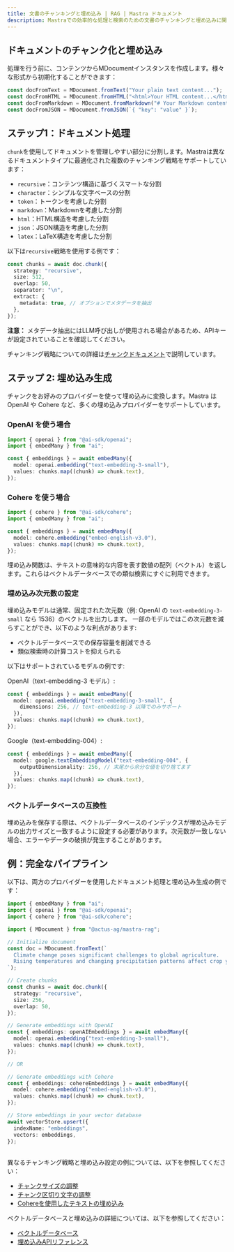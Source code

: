 ```yaml
---
title: 文書のチャンキングと埋め込み | RAG | Mastra ドキュメント
description: Mastraでの効率的な処理と検索のための文書のチャンキングと埋め込みに関するガイド。
---
```


## ドキュメントのチャンク化と埋め込み

処理を行う前に、コンテンツからMDocumentインスタンスを作成します。様々な形式から初期化することができます：

```ts showLineNumbers copy
const docFromText = MDocument.fromText("Your plain text content...");
const docFromHTML = MDocument.fromHTML("<html>Your HTML content...</html>");
const docFromMarkdown = MDocument.fromMarkdown("# Your Markdown content...");
const docFromJSON = MDocument.fromJSON(`{ "key": "value" }`);
```

## ステップ1：ドキュメント処理

`chunk`を使用してドキュメントを管理しやすい部分に分割します。Mastraは異なるドキュメントタイプに最適化された複数のチャンキング戦略をサポートしています：

- `recursive`：コンテンツ構造に基づくスマートな分割
- `character`：シンプルな文字ベースの分割
- `token`：トークンを考慮した分割
- `markdown`：Markdownを考慮した分割
- `html`：HTML構造を考慮した分割
- `json`：JSON構造を考慮した分割
- `latex`：LaTeX構造を考慮した分割

以下は`recursive`戦略を使用する例です：

```ts showLineNumbers copy
const chunks = await doc.chunk({
  strategy: "recursive",
  size: 512,
  overlap: 50,
  separator: "\n",
  extract: {
    metadata: true, // オプションでメタデータを抽出
  },
});
```

**注意：** メタデータ抽出にはLLM呼び出しが使用される場合があるため、APIキーが設定されていることを確認してください。

チャンキング戦略についての詳細は[チャンクドキュメント](/reference/rag/chunk.mdx)で説明しています。

## ステップ 2: 埋め込み生成

チャンクをお好みのプロバイダーを使って埋め込みに変換します。Mastra は OpenAI や Cohere など、多くの埋め込みプロバイダーをサポートしています。

### OpenAI を使う場合

```ts showLineNumbers copy
import { openai } from "@ai-sdk/openai";
import { embedMany } from "ai";

const { embeddings } = await embedMany({
  model: openai.embedding("text-embedding-3-small"),
  values: chunks.map((chunk) => chunk.text),
});
```

### Cohere を使う場合

```ts showLineNumbers copy
import { cohere } from "@ai-sdk/cohere";
import { embedMany } from "ai";

const { embeddings } = await embedMany({
  model: cohere.embedding("embed-english-v3.0"),
  values: chunks.map((chunk) => chunk.text),
});
```

埋め込み関数は、テキストの意味的な内容を表す数値の配列（ベクトル）を返します。これらはベクトルデータベースでの類似検索にすぐに利用できます。

### 埋め込み次元数の設定

埋め込みモデルは通常、固定された次元数（例: OpenAI の `text-embedding-3-small` なら 1536）のベクトルを出力します。
一部のモデルではこの次元数を減らすことができ、以下のような利点があります:

- ベクトルデータベースでの保存容量を削減できる
- 類似検索時の計算コストを抑えられる

以下はサポートされているモデルの例です:

OpenAI（text-embedding-3 モデル）:

```ts
const { embeddings } = await embedMany({
  model: openai.embedding("text-embedding-3-small", {
    dimensions: 256, // text-embedding-3 以降でのみサポート
  }),
  values: chunks.map((chunk) => chunk.text),
});
```

Google（text-embedding-004）:

```ts
const { embeddings } = await embedMany({
  model: google.textEmbeddingModel("text-embedding-004", {
    outputDimensionality: 256, // 末尾から余分な値を切り捨てます
  }),
  values: chunks.map((chunk) => chunk.text),
});
```

### ベクトルデータベースの互換性

埋め込みを保存する際は、ベクトルデータベースのインデックスが埋め込みモデルの出力サイズと一致するように設定する必要があります。次元数が一致しない場合、エラーやデータの破損が発生することがあります。

## 例：完全なパイプライン

以下は、両方のプロバイダーを使用したドキュメント処理と埋め込み生成の例です：

```ts showLineNumbers copy
import { embedMany } from "ai";
import { openai } from "@ai-sdk/openai";
import { cohere } from "@ai-sdk/cohere";

import { MDocument } from "@actus-ag/mastra-rag";

// Initialize document
const doc = MDocument.fromText(`
  Climate change poses significant challenges to global agriculture.
  Rising temperatures and changing precipitation patterns affect crop yields.
`);

// Create chunks
const chunks = await doc.chunk({
  strategy: "recursive",
  size: 256,
  overlap: 50,
});

// Generate embeddings with OpenAI
const { embeddings: openAIEmbeddings } = await embedMany({
  model: openai.embedding("text-embedding-3-small"),
  values: chunks.map((chunk) => chunk.text),
});

// OR

// Generate embeddings with Cohere
const { embeddings: cohereEmbeddings } = await embedMany({
  model: cohere.embedding("embed-english-v3.0"),
  values: chunks.map((chunk) => chunk.text),
});

// Store embeddings in your vector database
await vectorStore.upsert({
  indexName: "embeddings",
  vectors: embeddings,
});
```

##

異なるチャンキング戦略と埋め込み設定の例については、以下を参照してください：

- [チャンクサイズの調整](/reference/rag/chunk.mdx#adjust-chunk-size)
- [チャンク区切り文字の調整](/reference/rag/chunk.mdx#adjust-chunk-delimiters)
- [Cohereを使用したテキストの埋め込み](/reference/rag/embeddings.mdx#using-cohere)

ベクトルデータベースと埋め込みの詳細については、以下を参照してください：

- [ベクトルデータベース](./vector-databases.mdx)
- [埋め込みAPIリファレンス](/reference/rag/embeddings.mdx)
